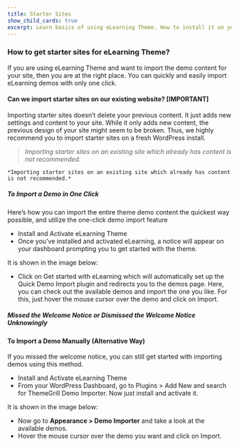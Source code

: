 ---
title: Starter Sites
show_child_cards: true
excerpt: Learn basics of using eLearning Theme. How to install it on your WordPress setup.
---

### How to get starter sites for eLearning Theme? 

If you are using eLearning Theme and want to import the demo content for your site, then you are at the right place. You can quickly and easily import eLearning demos with only one click. 

#### Can we import starter sites on our existing website? [IMPORTANT] 

Importing starter sites doesn’t delete your previous content. It just adds new settings and content to your site. While it only adds new content, the previous design of your site might seem to be broken. Thus, we highly recommend you to import starter sites on a fresh WordPress install. 

> *Importing starter sites on an existing site which already has content is not recommended.* 

```*Importing starter sites on an existing site which already has content is not recommended.* ```

##### To Import a Demo in One Click 

Here’s how you can import the entire theme demo content the quickest way possible, and utilize the one-click demo import feature 

- Install and Activate eLearning Theme 
- Once you've installed and activated eLearning, a notice will appear on your dashboard prompting you to get started with the theme. 

It is shown in the image below: 

- Click on Get started with eLearning which will automatically set up the Quick Demo Import plugin and redirects you to the demos page. Here, you can check out the available demos and import the one you like. For this, just hover the mouse cursor over the demo and click on Import. 

##### Missed the Welcome Notice or Dismissed the Welcome Notice Unknowingly 


#### To Import a Demo Manually (Alternative Way) 

If you missed the welcome notice, you can still get started with importing demos using this method. 

- Install and Activate eLearning Theme 
- From your WordPress Dashboard, go to Plugins > Add New and search for ThemeGrill Demo Importer. Now just install and activate it. 

 
It is shown in the image below: 

- Now go to **Appearance > Demo Importer** and take a look at the available demos. 
- Hover the mouse cursor over the demo you want and click on Import.